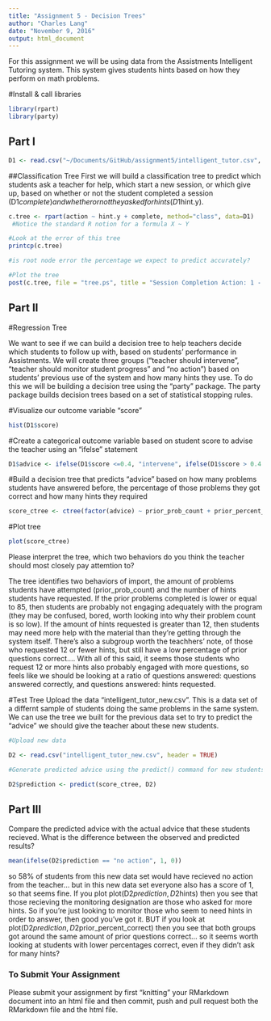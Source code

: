 ```yaml
---
title: "Assignment 5 - Decision Trees"
author: "Charles Lang"
date: "November 9, 2016"
output: html_document
---
```

For this assignment we will be using data from the Assistments Intelligent Tutoring system. This system gives students hints based on how they perform on math problems. 

#Install & call libraries
```r
library(rpart)
library(party)
```

## Part I
```r
D1 <- read.csv("~/Documents/GitHub/assignment5/intelligent_tutor.csv", header=TRUE)
```

##Classification Tree
First we will build a classification tree to predict which students ask a teacher for help, which start a new session, or which give up, based on whether or not the student completed a session (D1$complete) and whether or not they asked for hints (D1$hint.y). 
```r
c.tree <- rpart(action ~ hint.y + complete, method="class", data=D1)
 #Notice the standard R notion for a formula X ~ Y

#Look at the error of this tree
printcp(c.tree)

#is root node error the percentage we expect to predict accurately?

#Plot the tree
post(c.tree, file = "tree.ps", title = "Session Completion Action: 1 - Ask teacher, 2 - Start new session, 3 - Give up")

```
## Part II

#Regression Tree

We want to see if we can build a decision tree to help teachers decide which students to follow up with, based on students' performance in Assistments. We will create three groups ("teacher should intervene", "teacher should monitor student progress" and "no action") based on students' previous use of the system and how many hints they use. To do this we will be building a decision tree using the "party" package. The party package builds decision trees based on a set of statistical stopping rules.

#Visualize our outcome variable "score"
```r
hist(D1$score)
```

#Create a categorical outcome variable based on student score to advise the teacher using an "ifelse" statement
```r
D1$advice <- ifelse(D1$score <=0.4, "intervene", ifelse(D1$score > 0.4 & D1$score <=0.8, "monitor", "no action"))

```

#Build a decision tree that predicts "advice" based on how many problems students have answered before, the percentage of those problems they got correct and how many hints they required
```r
score_ctree <- ctree(factor(advice) ~ prior_prob_count + prior_percent_correct + hints, D1)
```

#Plot tree
```r
plot(score_ctree)
```

Please interpret the tree, which two behaviors do you think the teacher should most closely pay attemtion to?

The tree identifies two behaviors of import, the amount of problems students have attempted (prior_prob_count) and the number of hints students have requested. If the prior problems completed is lower or equal to 85, then students are probably not engaging adequately with the program (they may be confused, bored, worth looking into why their problem count is so low). If the amount of hints requested is greater than 12, then students may need more help with the material than they're getting through the system itself. There's also a subgroup worth the teachhers' note, of those who requested 12 or fewer hints, but still have a low percentage of prior questions correct.... With all of this said, it seems those students who request 12 or more hints also probably engaged with more questions, so feels like we should be looking at a ratio of questions answered: questions answered correctly, and questions answered: hints requested. 

#Test Tree
Upload the data "intelligent_tutor_new.csv". This is a data set of a differnt sample of students doing the same problems in the same system. We can use the tree we built for the previous data set to try to predict the "advice" we should give the teacher about these new students. 

```r
#Upload new data

D2 <- read.csv("intelligent_tutor_new.csv", header = TRUE)

#Generate predicted advice using the predict() command for new students based on tree generated from old students

D2$prediction <- predict(score_ctree, D2)
``` 
## Part III
Compare the predicted advice with the actual advice that these students recieved. What is the difference between the observed and predicted results?

```r
mean(ifelse(D2$prediction == "no action", 1, 0))
```

so 58% of students from this new data set would have recieved no action from the teacher... but in this new data set everyone also has a score of 1, so that seems fine. If you plot plot(D2$prediction, D2$hints) then you see that those recieving the monitoring designation are those who asked for more hints. So if you're just looking to monitor those who seem to need hints in order to answer, then good you've got it. BUT if you look at plot(D2$prediction, D2$prior_percent_correct) then you see that both groups got around the same amount of prior questions correct... so it seems worth looking at students with lower percentages correct, even if they didn't ask for many hints?

### To Submit Your Assignment

Please submit your assignment by first "knitting" your RMarkdown document into an html file and then commit, push and pull request both the RMarkdown file and the html file.

